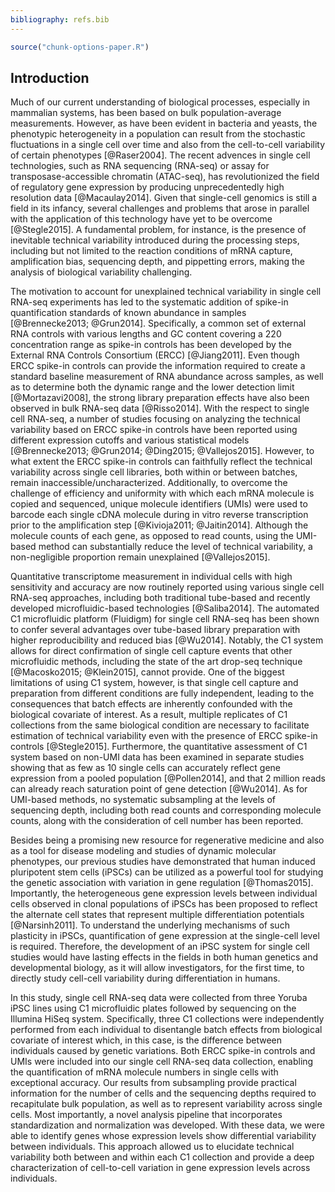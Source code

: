 ```yaml
---
bibliography: refs.bib
---
```


```r
source("chunk-options-paper.R")
```

## Introduction

Much of our current understanding of biological processes, especially in mammalian systems, has been based on bulk population-average measurements. 
However, as have been evident in bacteria and yeasts, the phenotypic heterogeneity in a population can result from the stochastic fluctuations in a single cell over time and also from the cell-to-cell variability of certain phenotypes [@Raser2004].
The recent advences in single cell technologies, such as RNA sequencing (RNA-seq) or assay for transposase-accessible chromatin (ATAC-seq), has revolutionized the field of regulatory gene expression by producing unprecedentedly high resolution data [@Macaulay2014]. 
Given that single-cell genomics is still a field in its infancy, several challenges and problems that arose in parallel with the application of this technology have yet to be overcome [@Stegle2015].
A fundamental problem, for instance, is the presence of inevitable technical variability introduced during the processing steps, including but not limited to the reaction conditions of mRNA capture, amplification bias, sequencing depth, and pippetting errors, making the analysis of biological variability challenging. 

The motivation to account for unexplained technical variability in single cell RNA-seq experiments has led to the systematic addition of spike-in quantification standards of known abundance in samples [@Brennecke2013; @Grun2014]. 
Specifically, a common set of external RNA controls with various lengths and GC content covering a 220 concentration range as spike-in controls has been developed by the External RNA Controls Consortium (ERCC) [@Jiang2011]. 
Even though ERCC spike-in controls can provide the information required to create a standard baseline measurement of RNA abundance across samples, as well as to determine both the dynamic range and the lower detection limit [@Mortazavi2008], the strong library preparation effects have also been observed in bulk RNA-seq data [@Risso2014]. 
With the respect to single cell RNA-seq, a number of studies focusing on analyzing the technical variability based on ERCC spike-in controls have been reported using different expression cutoffs and various statistical models [@Brennecke2013; @Grun2014; @Ding2015; @Vallejos2015]. 
However, to what extent the ERCC spike-in controls can faithfully reflect the technical variability across single cell libraries, both within or between batches, remain inaccessible/uncharacterized.
Additionally, to overcome the challenge of efficiency and uniformity with which each mRNA molecule is copied and sequenced, unique molecule identifiers (UMIs) were used to barcode each single cDNA molecule during in vitro reverse transcription prior to the amplification step [@Kivioja2011; @Jaitin2014].
Although the molecule counts of each gene, as opposed to read counts, using the UMI-based method can substantially reduce the level of technical variability, a non-negligible proportion remain unexplained [@Vallejos2015].    

Quantitative transcriptome measurement in individual cells with high sensitivity and accuracy are now routinely reported using various single cell RNA-seq approaches, including both traditional tube-based and recently developed microfluidic-based technologies [@Saliba2014].
The automated C1 microfluidic platform (Fluidigm) for single cell RNA-seq has been shown to confer several advantages over tube-based library preparation with higher reproducibility and reduced bias [@Wu2014]. 
Notably, the C1 system allows for direct confirmation of single cell capture events that other microfluidic methods, including the state of the art drop-seq technique [@Macosko2015; @Klein2015], cannot provide.
One of the biggest limitations of using C1 system, however, is that single cell capture and preparation from different conditions are fully independent, leading to the consequences that batch effects are inherently confounded with the biological covariate of interest.
As a result, multiple replicates of C1 collections from the same biological condition are necessary to facilitate estimation of technical variability even with the presence of ERCC spike-in controls [@Stegle2015].
Furthermore, the quantitative assessment of C1 system based on non-UMI data has been examined in separate studies showing that as few as 10 single cells can accurately reflect gene expression from a pooled population [@Pollen2014], and that 2 million reads can already reach saturation point of gene detection [@Wu2014].
As for UMI-based methods, no systematic subsampling at the levels of sequencing depth, including both read counts and corresponding molecule counts, along with the consideration of cell number has been reported.

Besides being a promising new resource for regenerative medicine and also as a tool for disease modeling and studies of dynamic molecular phenotypes, our previous studies have demonstrated that human induced pluripotent stem cells (iPSCs) can be utilized as a powerful tool for studying the genetic association with variation in gene regulation [@Thomas2015]. 
Importantly, the heterogeneous gene expression levels between individual cells observed in clonal populations of iPSCs has been proposed to reflect the alternate cell states that represent multiple differentiation potentials [@Narsinh2011]. 
To understand the underlying mechanisms of such plasticity in iPSCs, quantification of gene expression at the single-cell level is required.
Therefore, the development of an iPSC system for single cell studies would have lasting effects in the fields in both human genetics and developmental biology, as it will allow investigators, for the first time, to directly study cell-cell variability during differentiation in humans.

In this study, single cell RNA-seq data were collected from three Yoruba iPSC lines using C1 microfluidic plates followed by sequencing on the Illumina HiSeq system. 
Specifically, three C1 collections were independently performed from each individual to disentangle batch effects from biological covariate of interest which, in this case, is the difference between individuals caused by genetic variations.
Both ERCC spike-in controls and UMIs were included into our single cell RNA-seq data collection, enabling the quantification of mRNA molecule numbers in single cells with exceptional accuracy.
Our results from subsampling provide practical information for the number of cells and the sequencing depths required to recapitulate bulk population, as well as to represent variability across single cells.
Most importantly, a novel analysis pipeline that incorporates standardization and normalization was developed. 
With these data, we were able to identify genes whose expression levels show differential variability between individuals.
This approach allowed us to elucidate technical variability both between and within each C1 collection and provide a deep characterization of cell-to-cell variation in gene expression levels across individuals.


